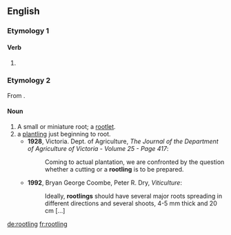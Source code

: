 ==English==

===Etymology 1===

====Verb====
{{head|en|present participle}}

# {{present participle of|rootle|lang=en|nocat=1}}

===Etymology 2===
From {{suffix|root|ling|lang=en}}.

====Noun====
{{en-noun}}

# A small or miniature root; a [[rootlet]]. 
# a [[plantling]] just beginning to root.
#*'''1928''', Victoria. Dept. of Agriculture, ''The Journal of the Department of Agriculture of Victoria - Volume 25 - Page 417'':
#*: Coming to actual plantation, we are confronted by the question whether a cutting or a '''rootling''' is to be prepared.
#*'''1992''', Bryan George Coombe, Peter R. Dry, ''Viticulture'':
#*: Ideally, '''rootlings''' should have several major roots spreading in different directions and several shoots, 4-5 mm thick and 20 cm [...] 

[[de:rootling]]
[[fr:rootling]]